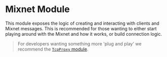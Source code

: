 # Mixnet Module

This module exposes the logic of creating and interacting with clients and Mixnet messages. This is recommended for those wanting to either start playing around with the Mixnet and how it works, or build connection logic.

> For developers wanting something more 'plug and play' we recommend the [`TcpProxy` module](./tcpproxy).
